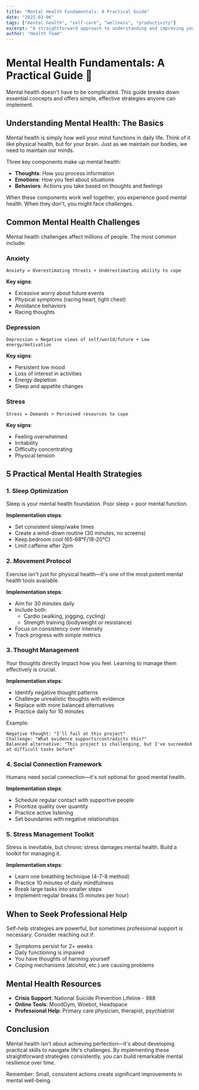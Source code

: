 ```yaml
---
title: "Mental Health Fundamentals: A Practical Guide"
date: "2025-03-06"
tags: ["mental health", "self-care", "wellness", "productivity"]
excerpt: "A straightforward approach to understanding and improving your mental health with practical, science-backed strategies."
author: "Health Team"
---
```


# Mental Health Fundamentals: A Practical Guide 🧠

Mental health doesn't have to be complicated. This guide breaks down essential concepts and offers simple, effective strategies anyone can implement.

## Understanding Mental Health: The Basics

Mental health is simply how well your mind functions in daily life. Think of it like physical health, but for your brain. Just as we maintain our bodies, we need to maintain our minds.

Three key components make up mental health:

- **Thoughts**: How you process information
- **Emotions**: How you feel about situations
- **Behaviors**: Actions you take based on thoughts and feelings

When these components work well together, you experience good mental health. When they don't, you might face challenges.

## Common Mental Health Challenges

Mental health challenges affect millions of people. The most common include:

### Anxiety

```
Anxiety = Overestimating threats + Underestimating ability to cope
```

**Key signs**:

- Excessive worry about future events
- Physical symptoms (racing heart, tight chest)
- Avoidance behaviors
- Racing thoughts

### Depression

```
Depression = Negative views of self/world/future + Low energy/motivation
```

**Key signs**:

- Persistent low mood
- Loss of interest in activities
- Energy depletion
- Sleep and appetite changes

### Stress

```
Stress = Demands > Perceived resources to cope
```

**Key signs**:

- Feeling overwhelmed
- Irritability
- Difficulty concentrating
- Physical tension

## 5 Practical Mental Health Strategies

### 1. Sleep Optimization

Sleep is your mental health foundation. Poor sleep = poor mental function.

**Implementation steps**:

- Set consistent sleep/wake times
- Create a wind-down routine (30 minutes, no screens)
- Keep bedroom cool (65-68°F/18-20°C)
- Limit caffeine after 2pm

### 2. Movement Protocol

Exercise isn't just for physical health—it's one of the most potent mental health tools available.

**Implementation steps**:

- Aim for 30 minutes daily
- Include both:
  - Cardio (walking, jogging, cycling)
  - Strength training (bodyweight or resistance)
- Focus on consistency over intensity
- Track progress with simple metrics

### 3. Thought Management

Your thoughts directly impact how you feel. Learning to manage them effectively is crucial.

**Implementation steps**:

- Identify negative thought patterns
- Challenge unrealistic thoughts with evidence
- Replace with more balanced alternatives
- Practice daily for 10 minutes

Example:

```
Negative thought: "I'll fail at this project"
Challenge: "What evidence supports/contradicts this?"
Balanced alternative: "This project is challenging, but I've succeeded at difficult tasks before"
```

### 4. Social Connection Framework

Humans need social connection—it's not optional for good mental health.

**Implementation steps**:

- Schedule regular contact with supportive people
- Prioritize quality over quantity
- Practice active listening
- Set boundaries with negative relationships

### 5. Stress Management Toolkit

Stress is inevitable, but chronic stress damages mental health. Build a toolkit for managing it.

**Implementation steps**:

- Learn one breathing technique (4-7-8 method)
- Practice 10 minutes of daily mindfulness
- Break large tasks into smaller steps
- Implement regular breaks (5 minutes per hour)

## When to Seek Professional Help

Self-help strategies are powerful, but sometimes professional support is necessary. Consider reaching out if:

- Symptoms persist for 2+ weeks
- Daily functioning is impaired
- You have thoughts of harming yourself
- Coping mechanisms (alcohol, etc.) are causing problems

## Mental Health Resources

- **Crisis Support**: National Suicide Prevention Lifeline - 988
- **Online Tools**: MoodGym, Woebot, Headspace
- **Professional Help**: Primary care physician, therapist, psychiatrist

## Conclusion

Mental health isn't about achieving perfection—it's about developing practical skills to navigate life's challenges. By implementing these straightforward strategies consistently, you can build remarkable mental resilience over time.

Remember: Small, consistent actions create significant improvements in mental well-being.
